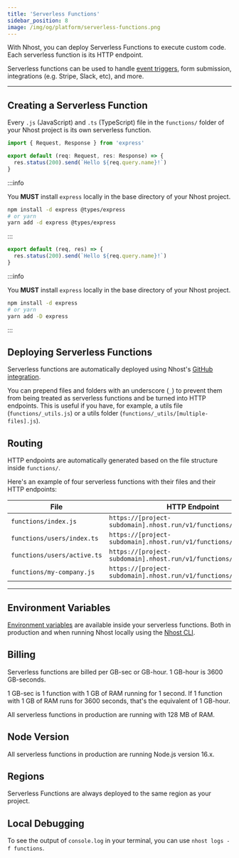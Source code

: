 ```yaml
---
title: 'Serverless Functions'
sidebar_position: 8
image: /img/og/platform/serverless-functions.png
---
```



With Nhost, you can deploy Serverless Functions to execute custom code. Each serverless function is its HTTP endpoint.

Serverless functions can be used to handle [event triggers](/platform/database/event-triggers), form submission, integrations (e.g. Stripe, Slack, etc), and more.

---

## Creating a Serverless Function

Every `.js` (JavaScript) and `.ts` (TypeScript) file in the `functions/` folder of your Nhost project is its own serverless function.

<Tabs groupId="language">
  <TabItem value="ts" label="TypeScript" default>

```ts title=functions/test.ts
import { Request, Response } from 'express'

export default (req: Request, res: Response) => {
  res.status(200).send(`Hello ${req.query.name}!`)
}
```

:::info

You **MUST** install `express` locally in the base directory of your Nhost project.

```bash
npm install -d express @types/express
# or yarn
yarn add -d express @types/express
```

:::

  </TabItem>
  <TabItem value="js" label="JavaScript">

```js title=functions/test.js
export default (req, res) => {
  res.status(200).send(`Hello ${req.query.name}!`)
}
```

:::info

You **MUST** install `express` locally in the base directory of your Nhost project.

```bash
npm install -d express
# or yarn
yarn add -D express
```

:::

  </TabItem>
</Tabs>

## Deploying Serverless Functions

Serverless functions are automatically deployed using Nhost's [GitHub integration](/platform/github-integration).

You can prepend files and folders with an underscore (`_`) to prevent them from being treated as serverless functions and be turned into HTTP endpoints. This is useful if you have, for example, a utils file (`functions/_utils.js`) or a utils folder (`functions/_utils/[multiple-files].js`).

## Routing

HTTP endpoints are automatically generated based on the file structure inside `functions/`.

Here's an example of four serverless functions with their files and their HTTP endpoints:

| File                        | HTTP Endpoint                                                     |
| --------------------------- | ----------------------------------------------------------------- |
| `functions/index.js`        | `https://[project-subdomain].nhost.run/v1/functions/`             |
| `functions/users/index.ts`  | `https://[project-subdomain].nhost.run/v1/functions/users`        |
| `functions/users/active.ts` | `https://[project-subdomain].nhost.run/v1/functions/users/active` |
| `functions/my-company.js`   | `https://[project-subdomain].nhost.run/v1/functions/my-company`   |

---

## Environment Variables

[Environment variables](/platform/environment-variables) are available inside your serverless functions. Both in production and when running Nhost locally using the [Nhost CLI](/platform/cli).

## Billing

Serverless functions are billed per GB-sec or GB-hour. 1 GB-hour is 3600 GB-seconds.

1 GB-sec is 1 function with 1 GB of RAM running for 1 second. If 1 function with 1 GB of RAM runs for 3600 seconds, that's the equivalent of 1 GB-hour.

All serverless functions in production are running with 128 MB of RAM.

## Node Version

All serverless functions in production are running Node.js version 16.x.

## Regions

Serverless Functions are always deployed to the same region as your project.

## Local Debugging

To see the output of `console.log` in your terminal, you can use `nhost logs -f functions`.
